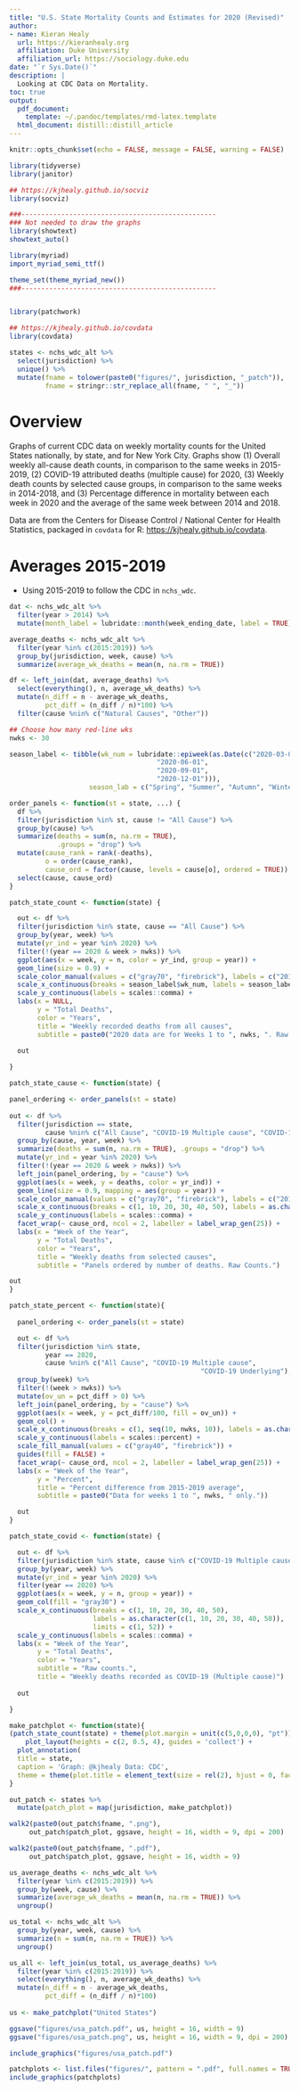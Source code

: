 ```yaml
---
title: "U.S. State Mortality Counts and Estimates for 2020 (Revised)"
author:
- name: Kieran Healy
  url: https://kieranhealy.org
  affiliation: Duke University
  affiliation_url: https://sociology.duke.edu
date: "`r Sys.Date()`"
description: |
  Looking at CDC Data on Mortality.
toc: true  
output:
  pdf_document:
    template: ~/.pandoc/templates/rmd-latex.template  
  html_document: distill::distill_article
---
```


```r
knitr::opts_chunk$set(echo = FALSE, message = FALSE, warning = FALSE)
```

```r
library(tidyverse)
library(janitor)

## https://kjhealy.github.io/socviz
library(socviz)

###-------------------------------------------------
### Not needed to draw the graphs
library(showtext)
showtext_auto()

library(myriad)
import_myriad_semi_ttf()

theme_set(theme_myriad_new())
###-------------------------------------------------


library(patchwork)

```

```r
## https://kjhealy.github.io/covdata
library(covdata)
```


```r

states <- nchs_wdc_alt %>% 
  select(jurisdiction) %>% 
  unique() %>%
  mutate(fname = tolower(paste0("figures/", jurisdiction, "_patch")), 
         fname = stringr::str_replace_all(fname, " ", "_"))

```

# Overview

Graphs of current CDC data on weekly mortality counts for the United States nationally, by state, and for New York City. Graphs show (1) Overall weekly all-cause death counts, in comparison to the same weeks in 2015-2019, (2) COVID-19 attributed deaths (multiple cause) for 2020, (3) Weekly death counts by selected cause groups, in comparison to the same weeks in 2014-2018, and (3) Percentage difference in mortality between each week in 2020 and the average of the same week between 2014 and 2018. 

Data are from the Centers for Disease Control / National Center for Health Statistics, packaged in `covdata` for R: <https://kjhealy.github.io/covdata>.


# Averages 2015-2019

- Using 2015-2019 to follow the CDC in `nchs_wdc`.

```r

dat <- nchs_wdc_alt %>%
  filter(year > 2014) %>%
  mutate(month_label = lubridate::month(week_ending_date, label = TRUE))

average_deaths <- nchs_wdc_alt %>% 
  filter(year %in% c(2015:2019)) %>%
  group_by(jurisdiction, week, cause) %>%
  summarize(average_wk_deaths = mean(n, na.rm = TRUE)) 

df <- left_join(dat, average_deaths) %>%
  select(everything(), n, average_wk_deaths) %>%
  mutate(n_diff = n - average_wk_deaths, 
         pct_diff = (n_diff / n)*100) %>%
  filter(cause %nin% c("Natural Causes", "Other"))
```


```r
## Choose how many red-line wks
nwks <- 30

season_label <- tibble(wk_num = lubridate::epiweek(as.Date(c("2020-03-01",
                                     "2020-06-01",
                                     "2020-09-01",
                                     "2020-12-01"))),
                    season_lab = c("Spring", "Summer", "Autumn", "Winter"))

order_panels <- function(st = state, ...) {
  df %>% 
  filter(jurisdiction %in% st, cause != "All Cause") %>%
  group_by(cause) %>% 
  summarize(deaths = sum(n, na.rm = TRUE), 
            .groups = "drop") %>%
  mutate(cause_rank = rank(-deaths), 
         o = order(cause_rank),
         cause_ord = factor(cause, levels = cause[o], ordered = TRUE)) %>%
  select(cause, cause_ord)
}

patch_state_count <- function(state) {

  out <- df %>% 
  filter(jurisdiction %in% state, cause == "All Cause") %>%
  group_by(year, week) %>% 
  mutate(yr_ind = year %in% 2020) %>%
  filter(!(year == 2020 & week > nwks)) %>%
  ggplot(aes(x = week, y = n, color = yr_ind, group = year)) + 
  geom_line(size = 0.9) + 
  scale_color_manual(values = c("gray70", "firebrick"), labels = c("2015-2019", "2020")) +
  scale_x_continuous(breaks = season_label$wk_num, labels = season_label$season_lab) +      
  scale_y_continuous(labels = scales::comma) +
  labs(x = NULL, 
       y = "Total Deaths", 
       color = "Years",
       title = "Weekly recorded deaths from all causes", 
       subtitle = paste0("2020 data are for Weeks 1 to ", nwks, ". Raw Counts.")) 
  
  out

}

patch_state_cause <- function(state) {

panel_ordering <- order_panels(st = state)
  
out <- df %>% 
  filter(jurisdiction == state, 
         cause %nin% c("All Cause", "COVID-19 Multiple cause", "COVID-19 Underlying")) %>%
  group_by(cause, year, week) %>% 
  summarize(deaths = sum(n, na.rm = TRUE), .groups = "drop") %>%
  mutate(yr_ind = year %in% 2020) %>%
  filter(!(year == 2020 & week > nwks)) %>%
  left_join(panel_ordering, by = "cause") %>%
  ggplot(aes(x = week, y = deaths, color = yr_ind)) + 
  geom_line(size = 0.9, mapping = aes(group = year)) + 
  scale_color_manual(values = c("gray70", "firebrick"), labels = c("2015-2019", "2020")) +
  scale_x_continuous(breaks = c(1, 10, 20, 30, 40, 50), labels = as.character(c(1, 10, 20, 30, 40, 50))) + 
  scale_y_continuous(labels = scales::comma) +
  facet_wrap(~ cause_ord, ncol = 2, labeller = label_wrap_gen(25)) + 
  labs(x = "Week of the Year", 
       y = "Total Deaths", 
       color = "Years",
       title = "Weekly deaths from selected causes", 
       subtitle = "Panels ordered by number of deaths. Raw Counts.") 

out
}

patch_state_percent <- function(state){
  
  panel_ordering <- order_panels(st = state)

  out <- df %>% 
  filter(jurisdiction %in% state, 
         year == 2020, 
         cause %nin% c("All Cause", "COVID-19 Multiple cause", 
                                                "COVID-19 Underlying"), !is.na(pct_diff)) %>%
  group_by(week) %>% 
  filter(!(week > nwks)) %>%
  mutate(ov_un = pct_diff > 0) %>%
  left_join(panel_ordering, by = "cause") %>%
  ggplot(aes(x = week, y = pct_diff/100, fill = ov_un)) + 
  geom_col() + 
  scale_x_continuous(breaks = c(1, seq(10, nwks, 10)), labels = as.character(c(1, seq(10, nwks, 10)))) + 
  scale_y_continuous(labels = scales::percent) +
  scale_fill_manual(values = c("gray40", "firebrick")) +
  guides(fill = FALSE) + 
  facet_wrap(~ cause_ord, ncol = 2, labeller = label_wrap_gen(25)) + 
  labs(x = "Week of the Year", 
       y = "Percent", 
       title = "Percent difference from 2015-2019 average",
       subtitle = paste0("Data for weeks 1 to ", nwks, " only.")) 

  out
}

patch_state_covid <- function(state) {

  out <- df %>% 
  filter(jurisdiction %in% state, cause %in% c("COVID-19 Multiple cause")) %>%
  group_by(year, week) %>% 
  mutate(yr_ind = year %in% 2020) %>%
  filter(year == 2020) %>%
  ggplot(aes(x = week, y = n, group = year)) + 
  geom_col(fill = "gray30") + 
  scale_x_continuous(breaks = c(1, 10, 20, 30, 40, 50), 
                     labels = as.character(c(1, 10, 20, 30, 40, 50)), 
                     limits = c(1, 52)) + 
  scale_y_continuous(labels = scales::comma) + 
  labs(x = "Week of the Year", 
       y = "Total Deaths", 
       color = "Years",
       subtitle = "Raw counts.",
       title = "Weekly deaths recorded as COVID-19 (Multiple cause)") 
  
  out

}

make_patchplot <- function(state){
(patch_state_count(state) + theme(plot.margin = unit(c(5,0,0,0), "pt"))) / patch_state_covid(state) / (patch_state_cause(state) + (patch_state_percent(state))) +  
    plot_layout(heights = c(2, 0.5, 4), guides = 'collect') + 
  plot_annotation(
  title = state,
  caption = 'Graph: @kjhealy Data: CDC',
  theme = theme(plot.title = element_text(size = rel(2), hjust = 0, face = "plain")))
}
```

```r

out_patch <- states %>% 
  mutate(patch_plot = map(jurisdiction, make_patchplot))

walk2(paste0(out_patch$fname, ".png"), 
     out_patch$patch_plot, ggsave, height = 16, width = 9, dpi = 200)

walk2(paste0(out_patch$fname, ".pdf"), 
     out_patch$patch_plot, ggsave, height = 16, width = 9)


```


```r

us_average_deaths <- nchs_wdc_alt %>% 
  filter(year %in% c(2015:2019)) %>%
  group_by(week, cause) %>%
  summarize(average_wk_deaths = mean(n, na.rm = TRUE)) %>%
  ungroup()

us_total <- nchs_wdc_alt %>%
  group_by(year, week, cause) %>%
  summarize(n = sum(n, na.rm = TRUE)) %>%
  ungroup()

us_all <- left_join(us_total, us_average_deaths) %>%
  filter(year %in% c(2015:2019)) %>%
  select(everything(), n, average_wk_deaths) %>%
  mutate(n_diff = n - average_wk_deaths, 
         pct_diff = (n_diff / n)*100)
  
us <- make_patchplot("United States")

ggsave("figures/usa_patch.pdf", us, height = 16, width = 9)
ggsave("figures/usa_patch.png", us, height = 16, width = 9, dpi = 200)

```

```r
include_graphics("figures/usa_patch.pdf")
```


```r
patchplots <- list.files("figures/", pattern = ".pdf", full.names = TRUE)
include_graphics(patchplots)
```





